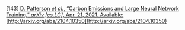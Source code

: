 \[143\]	[D. Patterson *et al.*, “Carbon Emissions and Large Neural Network Training,” *arXiv \[cs.LG\]*, Apr. 21, 2021\. Available:](http://paperpile.com/b/Lj1YHA/UeWy) [http://arxiv.org/abs/2104.10350](http://arxiv.org/abs/2104.10350)
